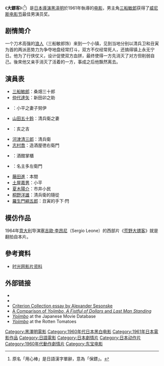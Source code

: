 {{noteTA
|G1=IT
|G2=Electronics
|T=zh-hans:用心棒;zh-hk:用心棒;zh-tw:大鏢客;
|1=zh-hans:用心棒;zh-hk:用心棒;zh-tw:大鏢客;
}}
{{Infobox Film
| name             = 大鏢客
| original_name    = {{lang|ja|用心棒}}
| image            = Yojimbo.jpg
| caption          = 
| director         = [[黑澤明|黑澤明]]
| producer         = [[田中友幸|田中友幸]]<br />{{link-ja|菊島隆三|菊島隆三}}
| writer           = 黑澤明<br />菊島隆三
| narrator         = 
| starring         = [[三船敏郎|三船敏郎]]<br />[[仲代達矢|仲代達矢]]<br />[[山田五十鈴|山田五十鈴]]
| music            = {{link-ja|佐藤勝|佐藤勝}}
| cinematography   = {{link-ja|宮川一夫|宮川一夫}}<br />{{link-ja|齋藤孝雄|斎藤孝雄}}
| editing          = 
| studio           = 
| distributor      = [[東宝|東宝]]
| released         ={{flagicon|Japan}} 1961年4月25日<br>{{flagicon|TWN}} 1962年3月14日 
| rate             = 
| runtime          = 110分
| country          = {{日本電影}}
| language         = [[日語|日語]]
| imdb_id          = 0055630
| amg_id           = 1:55840
| budget           = 
| gross            = 3億5100万日圆<br />(1961年收入第4位)
| preceded_by      = 
| followed_by      = [[椿三十郎|椿三十郎]]
| cn_name = 用心棒
| hk_name = 用心棒
| tw_name = 大鏢客
}}
《'''大鏢客'''》（{{lang-ja|用心棒、ようじんぼう}}<ref>原名「用心棒」是日語漢字單辭，意為「保鏢」。</ref>）是[[日本|日本]][[導演|導演]][[黑泽明|黑泽明]]於1961年執導的[[电影|电影]]，男主角[[三船敏郎|三船敏郎]]获得了[[威尼斯电影节|威尼斯电影节]]最佳男演员奖。

== 剧情简介 ==
一个刀术高强的[[浪人|浪人]]（三船敏郎饰）来到一个小镇，见到当地分别以清兵卫和丑寅为首的两派恶势力为争夺地盘经常打斗，双方不仅经常死人，还搞得镇上永无宁日。他为了行侠仗义，设计促使双方血拼，最终使得一方先消灭了对方但削弱自己。後來他又亲手消灭了活着的一方，事成之后他飘然离去。

== 演員表 ==
*[[三船敏郎|三船敏郎]]：桑畑三十郎
*[[仲代達矢|仲代達矢]]：新田卯之助
*{{link-ja|司葉子|司葉子}}：小平之妻子努伊
*[[山田五十鈴|山田五十鈴]]：清兵衛之妻
*{{link-ja|加東大介|加東大介}}：亥之吉
*[[河津清三郎|河津清三郎]]：清兵衛
*[[志村喬|志村喬]]：造酒屋徳右衛門
*{{link-ja|東野英治郎|東野英治郎}}：酒館掌櫃
*{{link-ja|藤原釜足|藤原釜足}}：名主多左衛門
*[[藤田進_(日本演員)|藤田進]]：本間
*[[土屋嘉男|土屋嘉男]]：小平
*[[夏木陽介|夏木陽介]]：市井小民
*[[桐野洋雄|桐野洋雄]]：清兵衛的隨從
*[[卓詒約|羅生門綱五郎]]：丑寅的手下‧閂

== 模仿作品 ==
1964年[[意大利|意大利]]导演[[塞吉歐·李昂尼|塞吉歐·李昂尼]]（Sergio Leone）的西部片《[[荒野大镖客|荒野大镖客]]》就是翻拍自本片。

== 參考資料 ==
* [https://web.archive.org/web/20110326233802/http://movie.mtime.com/15073/#menu 时光网影片资料]
{{Reflist}}

== 外部链接 ==
{{wikiquote|Yojimbo}}
{{Portal box|日本|电影}}
* {{imdb title|0055630|Yojimbo}}
* {{Amg movie|55840|Yojimbo}}
* [http://www.criterion.com/asp/release.asp?id=52&eid=68&section=essay Criterion Collection essay by Alexander Sesonske] {{Wayback|url=http://www.criterion.com/asp/release.asp?id=52&eid=68&section=essay |date=20080325204250 }}
* [http://www.bbc.co.uk/dna/h2g2/A1161271 A Comparison of ''Yojimbo'', ''A Fistful of Dollars'' and ''Last Man Standing''] {{Wayback|url=http://www.bbc.co.uk/dna/h2g2/A1161271 |date=20110223081911 }}
* ''[http://www.jmdb.ne.jp/1961/ck002050.htm Yojimbo] {{Wayback|url=http://www.jmdb.ne.jp/1961/ck002050.htm |date=20120128123439 }}'' {{ja icon}} at the Japanese Movie Database
* ''[http://www.rottentomatoes.com/m/yojimbo/ Yojimbo] {{Wayback|url=http://www.rottentomatoes.com/m/yojimbo/ |date=20201112023030 }}'' at the Rotten Tomatoes

{{黑澤明監督作品}}
{{DEFAULTSORT:Yōjinbō}}
[[Category:黑澤明電影|Category:黑澤明電影]]
[[Category:1960年代日本黑白电影|Category:1960年代日本黑白电影]]
[[Category:1961年日本電影作品|Category:1961年日本電影作品]]
[[Category:日語電影|Category:日語電影]]
[[Category:日本劇情片|Category:日本劇情片]]
[[Category:日本动作片|Category:日本动作片]]
[[Category:1960年代動作劇情片|Category:1960年代動作劇情片]]
[[Category:东宝电影|Category:东宝电影]]